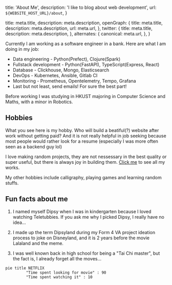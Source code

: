 
  title: 'About Me',
  description: 'I like to blog about web development',
  url: `${WEBSITE_HOST_URL}/about`,
}

  title: meta.title,
  description: meta.description,
  openGraph: {
    title: meta.title,
    description: meta.description,
    url: meta.url,
  },
  twitter: {
    title: meta.title,
    description: meta.description,
  },
  alternates: {
    canonical: meta.url,
  },
}

Currently I am working as a software engineer in a bank. Here are what I am doing in my job:

- Data engineering - Python(Prefect), Clojure(Spark)
- Fullstack development - Python(FastAPI), TypeScript(Express, React)
- Database - Clickhouse, Mongo, Elasticsearch
- DevOps - Kubernetes, Ansible, Gitlab CI
- Monitoring - Prometheus, Opentelemetry, Tempo, Grafana
- Last but not least, send emails! For sure the best part!

Before working I was studying in HKUST majoring in Computer Science and Maths, with a minor in Robotics.

## Hobbies

What you see here is my hobby. Who will build a beatiful(?) website after work without getting paid? And it is not really helpful in job seeking because most people would rather look for a resume (especially I was more often seen as a backend guy lol)

I love making random projects, they are not nessessary in the best quality or super useful, but there is always joy in building them. [Click me](/#works) to see all my works.

My other hobbies include calligraphy, playing games and learning random stuffs.

## Fun facts about me

1. I named myself Dipsy when I was in kindergarten because I loved watching Teletubbies. If you ask me why I picked Dipsy, I really have no idea...

1. I made up the term Dipsyland during my Form 4 VA project ideation process to joke on Disneyland, and it is 2 years before the movie Lalaland and the meme.

1. I was well known back in high school for being a "Tai Chi master", but the fact is, I already forget all the moves...

```mermaid
pie title NETFLIX
         "Time spent looking for movie" : 90
         "Time spent watching it" : 10
```

